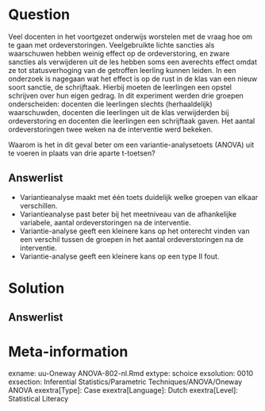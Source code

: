 Question
========

Veel docenten in het voortgezet onderwijs worstelen met de vraag hoe om te gaan met ordeverstoringen. Veelgebruikte lichte sancties als waarschuwen hebben weinig effect op de ordeverstoring, en zware sancties als verwijderen uit de les hebben soms een averechts effect omdat ze tot statusverhoging van de getroffen leerling kunnen leiden. In een onderzoek is nagegaan wat het effect is op de rust in de klas van een nieuw soort sanctie, de schrijftaak. Hierbij moeten de leerlingen een opstel schrijven over hun eigen gedrag. In dit experiment werden drie groepen onderscheiden: docenten die leerlingen slechts (herhaaldelijk) waarschuwden, docenten die leerlingen uit de klas verwijderden bij ordeverstoring en docenten die leerlingen een schrijftaak gaven. Het aantal ordeverstoringen twee weken na de interventie werd bekeken.

Waarom is het in dit geval beter om een variantie-analysetoets (ANOVA) uit te voeren in plaats van drie aparte t-toetsen?
  
Answerlist
----------
* Variantieanalyse maakt met één toets duidelijk welke groepen van elkaar verschillen.
* Variantieanalyse past beter bij het meetniveau van de afhankelijke variabele, aantal ordeverstoringen na de interventie.
* Variantie-analyse geeft een kleinere kans op het onterecht vinden van een verschil tussen de groepen in het aantal ordeverstoringen na de interventie. 
* Variantie-analyse geeft een kleinere kans op een type II fout.


Solution
========
  


Answerlist
----------



Meta-information
================
exname: uu-Oneway ANOVA-802-nl.Rmd
extype: schoice
exsolution: 0010
exsection: Inferential Statistics/Parametric Techniques/ANOVA/Oneway ANOVA
exextra[Type]: Case
exextra[Language]: Dutch
exextra[Level]: Statistical Literacy
